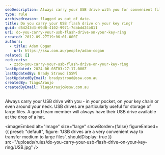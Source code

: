 ```yaml
---
seoDescription: Always carry your USB drive with you for convenient file storage and transfer.
type: rule
archivedreason: flagged as out of date.
title: Do you carry your USB flash drive on your key ring?
guid: d54243d3-69d8-4102-9971-7dabdd24b811
uri: do-you-carry-your-usb-flash-drive-on-your-key-ring
created: 2012-09-27T19:06:01.000Z
authors:
  - title: Adam Cogan
    url: https://ssw.com.au/people/adam-cogan
related: []
redirects:
  - zzdo-you-carry-your-usb-flash-drive-on-your-key-ring
lastUpdated: 2024-06-08T03:27:17.000Z
lastUpdatedBy: Brady Stroud [SSW]
lastUpdatedByEmail: bradystroud@ssw.com.au
createdBy: TiagoAraujo
createdByEmail: TiagoAraujo@ssw.com.au
---
```


Always carry your USB drive with you - in your pocket, on your key chain or even around your neck. USB drives are particularly useful for storage of large files. A good team member will always have their USB drive available at the drop of a hat.

<imageEmbed
  alt="Image"
  size="large"
  showBorder={false}
  figureEmbed={{
    preset: "default",
    figure: 'USB drives are a very convenient way to transfer medium to large files',
    shouldDisplay: true
  }}
  src="/uploads/rules/do-you-carry-your-usb-flash-drive-on-your-key-ring/USB.jpg"
/>
